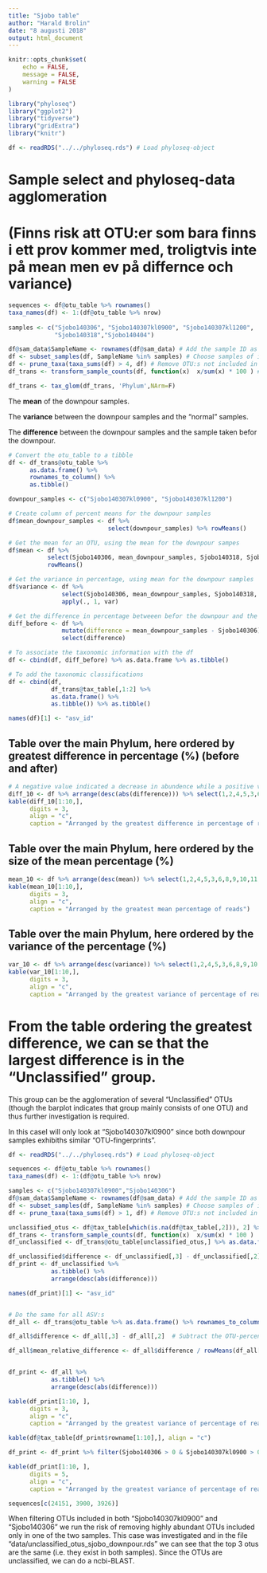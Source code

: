 ```yaml
---
title: "Sjobo table"
author: "Harald Brolin"
date: "8 augusti 2018"
output: html_document
---
```

```r
knitr::opts_chunk$set(
	echo = FALSE,
	message = FALSE,
	warning = FALSE
)
```


```r
library("phyloseq")
library("ggplot2")
library("tidyverse")
library("gridExtra")
library("knitr")

df <- readRDS("../../phyloseq.rds") # Load phyloseq-object
```

# Sample select and phyloseq-data agglomeration 
# (Finns risk att OTU:er som bara finns i ett prov kommer med, troligtvis inte på mean men ev på differnce och variance)



```r
sequences <- df@otu_table %>% rownames()
taxa_names(df) <- 1:(df@otu_table %>% nrow)
  
samples <- c("Sjobo140306", "Sjobo140307kl0900", "Sjobo140307kl1200",
             "Sjobo140318","Sjobo140404")

df@sam_data$SampleName <- rownames(df@sam_data) # Add the sample ID as a column
df <- subset_samples(df, SampleName %in% samples) # Choose samples of interest
df <- prune_taxa(taxa_sums(df) > 4, df) # Remove OTU:s not included in theese samples
df_trans <- transform_sample_counts(df, function(x)  x/sum(x) * 100 ) # Transform the taxa_table into percent of total reads (%)

df_trans <- tax_glom(df_trans, 'Phylum',NArm=F)
```

The **mean** of the downpour samples.

The **variance** between the downpour samples and the "normal" samples.

The **difference** between the downpour samples and the sample taken befor the downpour.

```r
# Convert the otu_table to a tibble
df <- df_trans@otu_table %>% 
      as.data.frame() %>% 
      rownames_to_column() %>% 
      as.tibble()

downpour_samples <- c("Sjobo140307kl0900", "Sjobo140307kl1200")

# Create column of percent means for the downpour samples
df$mean_downpour_samples <- df %>% 
                            select(downpour_samples) %>% rowMeans()

# Get the mean for an OTU, using the mean for the downpour sampes
df$mean <- df %>% 
           select(Sjobo140306, mean_downpour_samples, Sjobo140318, Sjobo140404) %>%
           rowMeans()

# Get the variance in percentage, using mean for the downpour samples 
df$variance <- df %>%
               select(Sjobo140306, mean_downpour_samples, Sjobo140318, Sjobo140404) %>% 
               apply(., 1, var)

# Get the difference in percentage betweeen befor the downpour and the mean of the downpour samples
diff_before <- df %>% 
               mutate(difference = mean_downpour_samples - Sjobo140306) %>%
               select(difference)

# To associate the taxonomic information with the df
df <- cbind(df, diff_before) %>% as.data.frame %>% as.tibble()

# To add the taxonomic classifications
df <- cbind(df,
            df_trans@tax_table[,1:2] %>% 
            as.data.frame() %>% 
            as.tibble()) %>% as.tibble()

names(df)[1] <- "asv_id"

```




## Table over the main Phylum, here ordered by greatest **difference** in percentage (%) (before and after)

```r
# A negative value indicated a decrease in abundence while a positive value indicates an increase
diff_10 <- df %>% arrange(desc(abs(difference))) %>% select(1,2,4,5,3,6,8,9,10,11,12)
kable(diff_10[1:10,],
      digits = 3,
      align = "c",
      caption = "Arranged by the greatest difference in percentage of reads")
```




## Table over the main Phylum, here ordered by the size of the **mean** percentage (%)

```r
mean_10 <- df %>% arrange(desc(mean)) %>% select(1,2,4,5,3,6,8,9,10,11,12)
kable(mean_10[1:10,], 
      digits = 3,
      align = "c",
      caption = "Arranged by the greatest mean percentage of reads")
```




## Table over the main Phylum, here ordered by the **variance** of the percentage (%) 

```r
var_10 <- df %>% arrange(desc(variance)) %>% select(1,2,4,5,3,6,8,9,10,11,12)
kable(var_10[1:10,],
      digits = 3,
      align = "c",
      caption = "Arranged by the greatest variance of percentage of reads")
```


# From the table ordering the greatest **difference**, we can se that the largest difference is in the "Unclassified" group. 
This group can be the agglomeration of several "Unclassified" OTUs (though the barplot indicates that group mainly consists of one OTU) 
and thus further investigation is required.

In this caseI will only look at "Sjobo140307kl0900" since both downpour samples exhibiths similar "OTU-fingerprints".

```r
df <- readRDS("../../phyloseq.rds") # Load phyloseq-object

sequences <- df@otu_table %>% rownames()
taxa_names(df) <- 1:(df@otu_table %>% nrow)

samples <- c("Sjobo140307kl0900","Sjobo140306")
df@sam_data$SampleName <- rownames(df@sam_data) # Add the sample ID as a column
df <- subset_samples(df, SampleName %in% samples) # Choose samples of interest
df <- prune_taxa(taxa_sums(df) > 1, df) # Remove OTU:s not included in theese samples

unclassified_otus <- df@tax_table[which(is.na(df@tax_table[,2])), 2] %>% rownames()  # Select only "Unclassified", denoted in this dataframe as ""
df_trans <- transform_sample_counts(df, function(x)  x/sum(x) * 100 )  # Convert into percent
df_unclassified <- df_trans@otu_table[unclassified_otus,] %>% as.data.frame() %>% rownames_to_column()

df_unclassified$difference <- df_unclassified[,3] - df_unclassified[,2]  # Subtract the OTU-percent to get the difference
df_print <- df_unclassified %>%
            as.tibble() %>% 
            arrange(desc(abs(difference)))

names(df_print)[1] <- "asv_id" 


# Do the same for all ASV:s
df_all <- df_trans@otu_table %>% as.data.frame() %>% rownames_to_column()

df_all$difference <- df_all[,3] - df_all[,2]  # Subtract the OTU-percent to get the difference

df_all$mean_relative_difference <- df_all$difference / rowMeans(df_all[,2:3])


df_print <- df_all %>%
            as.tibble() %>% 
            arrange(desc(abs(difference)))

kable(df_print[1:10, ],
      digits = 3,
      align = "c",
      caption = "Arranged by the greatest variance of percentage of reads")

kable(df@tax_table[df_print$rowname[1:10],], align = "c")

df_print <- df_print %>% filter(Sjobo140306 > 0 & Sjobo140307kl0900 > 0) %>% arrange(desc(abs(mean_relative_difference)))

kable(df_print[1:10, ],
      digits = 5,
      align = "c",
      caption = "Arranged by the greatest variance of percentage of reads")

sequences[c(24151, 3900, 3926)]

```


When filtering OTUs included in both "Sjobo140307kl0900" and "Sjobo140306" we run the risk of removing highly abundant OTUs included only in one of the two samples. 
This case was investigated and in the file "data/unclassified_otus_sjobo_downpour.rds" we can see that the top 3 otus are the same (i.e. they exist in both samples).
Since the OTUs are unclassified, we can do a ncbi-BLAST.

